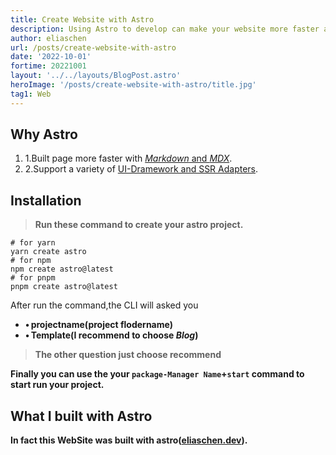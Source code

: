 ```yaml
---
title: Create Website with Astro
description: Using Astro to develop can make your website more faster and simple
author: eliaschen
url: /posts/create-website-with-astro
date: '2022-10-01'
fortime: 20221001
layout: '../../layouts/BlogPost.astro'
heroImage: '/posts/create-website-with-astro/title.jpg'
tag1: Web
---
```


## Why Astro

1. 1.Built page more faster with [_Markdown_ and _MDX_](https://docs.astro.build/en/guides/markdown-content/).
2. 2.Support a variety of [UI-Dramework and SSR Adapters](https://docs.astro.build/en/guides/integrations-guide/).

## Installation

> **Run these command to create your astro project.**

```shell
# for yarn
yarn create astro
# for npm
npm create astro@latest
# for pnpm
pnpm create astro@latest
```

After run the command,the CLI will asked you

-   **&bull;&thinsp;projectname(project flodername)**
-   **&bull;&thinsp;Template(I recommend to choose _Blog_)**
> **The other question just choose recommend**

**Finally you can use the your `package-Manager Name`+`start` command to start run your project.**

## What I built with Astro

**In fact this WebSite was built with astro([eliaschen.dev](/)).**

